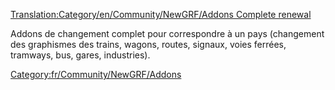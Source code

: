 [[Translation:Category/en/Community/NewGRF/Addons Complete renewal]]

Addons de changement complet pour correspondre à un pays (changement des graphismes des trains, wagons, routes, signaux, voies ferrées, tramways, bus, gares, industries).
[[Category:fr/Community/NewGRF/Addons]]